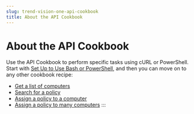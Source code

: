 ```yaml
---
slug: trend-vision-one-api-cookbook
title: About the API Cookbook
---
```

# About the API Cookbook

Use the API Cookbook to perform specific tasks using cURL or PowerShell. Start with [Set Up to Use Bash or PowerShell](set-up-use-bash-or-powershell.mdx), and then you can move on to any other cookbook recipe:

- [Get a list of computers](get-list-computers-bash-powershell.mdx)
- [Search for a policy](search-for-policy-bash-powershell.mdx)
- [Assign a policy to a computer](policy-computer-bash-powershell.mdx)
- [Assign a policy to many computers](multi-policy-bash-powershell.mdx)
:::
